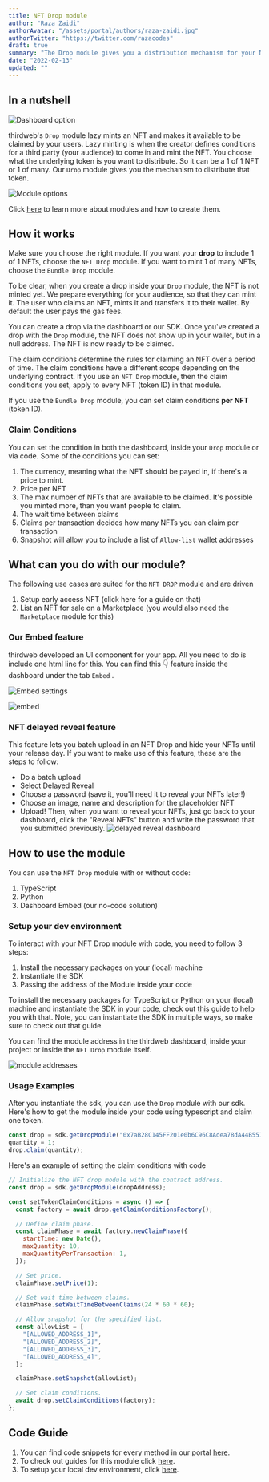 ```yaml
---
title: NFT Drop module
author: "Raza Zaidi"
authorAvatar: "/assets/portal/authors/raza-zaidi.jpg"
authorTwitter: "https://twitter.com/razacodes"
draft: true
summary: "The Drop module gives you a distribution mechanism for your NFTs."
date: "2022-02-13"
updated: ""
---
```


## In a nutshell

![Dashboard option](/assets/portal/learn/nft-drop/dashboard.png)

thirdweb's `Drop` module lazy mints an NFT and makes it available to be claimed by your users. Lazy minting is when the creator defines conditions for a third party (your audience) to come in and mint the NFT. You choose what the underlying token is you want to distribute. So it can be a 1 of 1 NFT or 1 of many. Our `Drop` module gives you the mechanism to distribute that token.

![Module options](/assets/portal/learn/nft-drop/options.png)

Click [here](/learn/modules) to learn more about modules and how to create them.

## How it works

Make sure you choose the right module. If you want your **drop** to include 1 of 1 NFTs, choose the `NFT Drop` module. If you want to mint 1 of many NFTs, choose the `Bundle Drop` module.

To be clear, when you create a drop inside your `Drop` module, the NFT is not minted yet. We prepare everything for your audience, so that they can mint it. The user who claims an NFT, mints it and transfers it to their wallet. By default the user pays the gas fees.

You can create a drop via the dashboard or our SDK. Once you've created a drop with the `Drop` module, the NFT does not show up in your wallet, but in a null address. The NFT is now ready to be claimed.

The claim conditions determine the rules for claiming an NFT over a period of time. The claim conditions have a different scope depending on the underlying contract. If you use an `NFT Drop` module, then the claim conditions you set, apply to every NFT (token ID) in that module.

If you use the `Bundle Drop` module, you can set claim conditions **per NFT** (token ID).

### Claim Conditions

You can set the condition in both the dashboard, inside your `Drop` module or via code. Some of the conditions you can set:

1. The currency, meaning what the NFT should be payed in, if there's a price to mint.
2. Price per NFT
3. The max number of NFTs that are available to be claimed. It's possible you minted more, than you want people to claim.
4. The wait time between claims
5. Claims per transaction decides how many NFTs you can claim per transaction
6. Snapshot will allow you to include a list of `Allow-list` wallet addresses

## What can you do with our module?

The following use cases are suited for the `NFT DROP` module and are driven

1. Setup early access NFT (click here for a guide on that)
2. List an NFT for sale on a Marketplace (you would also need the `Marketplace` module for this)

### Our Embed feature

thirdweb developed an UI component for your app. All you need to do is include one html line for this. You can find this 👇 feature inside the dashboard under the tab `Embed` .

![Embed settings](/assets/portal/learn/nft-drop/embed-example.png)

![embed](/assets/portal/learn/nft-drop/embed.png)

### NFT delayed reveal feature
This feature lets you batch upload in an NFT Drop and hide your NFTs until your release day.
If you want to make use of this feature, these are the steps to follow:
- Do a batch upload
- Select Delayed Reveal
- Choose a password (save it, you'll need it to reveal your NFTs later!)
- Choose an image, name and description for the placeholder NFT
- Upload!
Then, when you want to reveal your NFTs, just go back to your dashboard, click the "Reveal NFTs" button and write the password that you submitted previously. 
![delayed reveal dashboard](/assets/portal/learn/nft-drop/delayed.png)

## How to use the module

You can use the `NFT Drop` module with or without code:

1. TypeScript
2. Python
3. Dashboard Embed (our no-code solution)

### Setup your dev environment

To interact with your NFT Drop module with code, you need to follow 3 steps:

1. Install the necessary packages on your (local) machine
2. Instantiate the SDK
3. Passing the address of the Module inside your code

To install the necessary packages for TypeScript or Python on your (local) machine and instantiate the SDK in your code, check out [this](https://portal.thirdweb.com/learn/connect-to-blockchain) guide to help you with that. Note, you can instantiate the SDK in multiple ways, so make sure to check out that guide.

You can find the module address in the thirdweb dashboard, inside your project or inside the `NFT Drop` module itself.

![module addresses](/assets/portal/learn/nft-drop/module-addresses.png)

### Usage Examples

After you instantiate the sdk, you can use the `Drop` module with our sdk. Here's how to get the module inside your code using typescript and claim one token.

```jsx
const drop = sdk.getDropModule("0x7aB28C145FF201e0b6C96C8Adea78dA44B551d72");
quantity = 1;
drop.claim(quantity);
```

Here's an example of setting the claim conditions with code

```jsx
// Initialize the NFT drop module with the contract address.
const drop = sdk.getDropModule(dropAddress);

const setTokenClaimConditions = async () => {
  const factory = await drop.getClaimConditionsFactory();

  // Define claim phase.
  const claimPhase = await factory.newClaimPhase({
    startTime: new Date(),
    maxQuantity: 10,
    maxQuantityPerTransaction: 1,
  });

  // Set price.
  claimPhase.setPrice(1);

  // Set wait time between claims.
  claimPhase.setWaitTimeBetweenClaims(24 * 60 * 60);

  // Allow snapshot for the specified list.
  const allowList = [
    "[ALLOWED_ADDRESS_1]",
    "[ALLOWED_ADDRESS_2]",
    "[ALLOWED_ADDRESS_3]",
    "[ALLOWED_ADDRESS_4]",
  ];

  claimPhase.setSnapshot(allowList);

  // Set claim conditions.
  await drop.setClaimConditions(factory);
};
```

## Code Guide

1. You can find code snippets for every method in our portal [here](/portal/learn/code-examples/nft-drop).
2. To check out guides for this module click [here](portal/guides/nft-drop).
3. To setup your local dev environment, click [here](/portal/guides/sdk-guide).

<MdxNavigation>
  <MdxNavigationItem
    href="/learn/modules/bundle-collection"
    title="Bundle Collection"
  />
  <MdxNavigationItem href="/learn/modules/token" title="Token" next />
</MdxNavigation>
